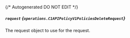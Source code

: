 {/* Autogenerated DO NOT EDIT  */}

##### `request` *{`operations.C1APIPolicyV1PoliciesDeleteRequest`}*
The request object to use for the request.

<Collapsible openLabel={Labels.showProperties} closeLabel={Labels.hideProperties}>
  <C1APIPolicyV1PoliciesDeleteRequest />
</Collapsible>

